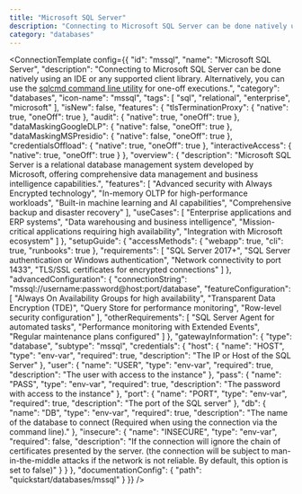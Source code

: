 ```yaml
---
title: "Microsoft SQL Server"
description: "Connecting to Microsoft SQL Server can be done natively using an IDE or any supported client library. Alternatively, you can use the [sqlcmd command line utility](https://learn.microsoft.com/en-us/sql/tools/sqlcmd/sqlcmd-utility) for one-off executions."
category: "databases"
---
```



<ConnectionTemplate config={{
  "id": "mssql",
  "name": "Microsoft SQL Server",
  "description": "Connecting to Microsoft SQL Server can be done natively using an IDE or any supported client library. Alternatively, you can use the [sqlcmd command line utility](https://learn.microsoft.com/en-us/sql/tools/sqlcmd/sqlcmd-utility) for one-off executions.",
  "category": "databases",
  "icon-name": "mssql",
  "tags": [
    "sql",
    "relational",
    "enterprise",
    "microsoft"
  ],
  "isNew": false,
  "features": {
    "tlsTerminationProxy": {
      "native": true,
      "oneOff": true
    },
    "audit": {
      "native": true,
      "oneOff": true
    },
    "dataMaskingGoogleDLP": {
      "native": false,
      "oneOff": true
    },
    "dataMaskingMSPresidio": {
      "native": false,
      "oneOff": true
    },
    "credentialsOffload": {
      "native": true,
      "oneOff": true
    },
    "interactiveAccess": {
      "native": true,
      "oneOff": true
    }
  },
  "overview": {
    "description": "Microsoft SQL Server is a relational database management system developed by Microsoft, offering comprehensive data management and business intelligence capabilities.",
    "features": [
      "Advanced security with Always Encrypted technology",
      "In-memory OLTP for high-performance workloads",
      "Built-in machine learning and AI capabilities",
      "Comprehensive backup and disaster recovery"
    ],
    "useCases": [
      "Enterprise applications and ERP systems",
      "Data warehousing and business intelligence",
      "Mission-critical applications requiring high availability",
      "Integration with Microsoft ecosystem"
    ]
  },
  "setupGuide": {
    "accessMethods": {
      "webapp": true,
      "cli": true,
      "runbooks": true
    },
    "requirements": [
      "SQL Server 2017+",
      "SQL Server authentication or Windows authentication",
      "Network connectivity to port 1433",
      "TLS/SSL certificates for encrypted connections"
    ]
  },
  "advancedConfiguration": {
    "connectionString": "mssql://username:password@host:port/database",
    "featureConfiguration": [
      "Always On Availability Groups for high availability",
      "Transparent Data Encryption (TDE)",
      "Query Store for performance monitoring",
      "Row-level security configuration"
    ],
    "otherRequirements": [
      "SQL Server Agent for automated tasks",
      "Performance monitoring with Extended Events",
      "Regular maintenance plans configured"
    ]
  },
  "gatewayInformation": {
    "type": "database",
    "subtype": "mssql",
    "credentials": {
      "host": {
        "name": "HOST",
        "type": "env-var",
        "required": true,
        "description": "The IP or Host of the SQL Server"
      },
      "user": {
        "name": "USER",
        "type": "env-var",
        "required": true,
        "description": "The user with access to the instance"
      },
      "pass": {
        "name": "PASS",
        "type": "env-var",
        "required": true,
        "description": "The password with access to the instance"
      },
      "port": {
        "name": "PORT",
        "type": "env-var",
        "required": true,
        "description": "The port of the SQL server"
      },
      "db": {
        "name": "DB",
        "type": "env-var",
        "required": true,
        "description": "The name of the database to connect (Required when using the connection via the command line)."
      },
      "insecure": {
        "name": "INSECURE",
        "type": "env-var",
        "required": false,
        "description": "If the connection will ignore the chain of certificates presented by the server. (the connection will be subject to man-in-the-middle attacks if the network is not reliable. By default, this option is set to false)"
      }
    }
  },
  "documentationConfig": {
    "path": "quickstart/databases/mssql"
  }
}} />
